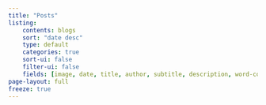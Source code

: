 ```yaml
---
title: "Posts"
listing:
    contents: blogs
    sort: "date desc"
    type: default
    categories: true
    sort-ui: false
    filter-ui: false
    fields: [image, date, title, author, subtitle, description, word-count, reading-time]
page-layout: full
freeze: true
---
```

